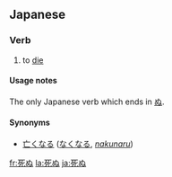 ==Japanese==
{{ja-kanjitab|[[死]]}}
===Verb===
{{ja-verb|kk|type=1|tr=intrans|hira=しぬ|rom=shinu}}
# to [[die]]

====Usage notes====
The only Japanese verb which ends in [[ぬ]].

{{ja-go-nu|死|し|shi}}
====Synonyms====
* [[亡くなる]] ([[なくなる]], ''[[nakunaru]]'')

[[fr:死ぬ]]
[[la:死ぬ]]
[[ja:死ぬ]]